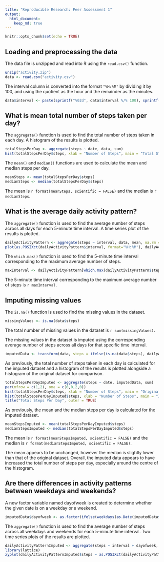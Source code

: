```yaml
---
title: "Reproducible Research: Peer Assessment 1"
output: 
  html_document:
    keep_md: true
---
```


```r
knitr::opts_chunk$set(echo = TRUE)
```

## Loading and preprocessing the data
The data file is unzipped and read into R using the `read.csv()` function.

```r
unzip("activity.zip")
data <- read.csv("activity.csv")
```

The interval column is converted into the format `"%H:%M"` by dividing it by 100, and using the quotient as the hour and the remainder as the minutes.

```r
data$interval <- paste(sprintf("%02d", data$interval %/% 100), sprintf("%02d", data$interval %% 100), sep = ":")
```

## What is mean total number of steps taken per day?
The `aggregate()` function is used to find the total number of steps taken in each day. A histogram of the results is plotted.

```r
totalStepsPerDay <- aggregate(steps ~ date, data, sum)
hist(totalStepsPerDay$steps, xlab = "Number of Steps", main = "Total Steps Per Day")
```

The `mean()` and `median()` functions are used to calculate the mean and median steps per day.

```r
meanSteps <- mean(totalStepsPerDay$steps)
medianSteps <- median(totalStepsPerDay$steps)
```

The mean is ``r format(meanSteps, scientific = FALSE)`` and the median is ``r medianSteps``.

## What is the average daily activity pattern?
The `aggregate()` function is used to find the average number of steps across all days for each 5-minute time interval. A time series plot of the results is plotted.

```r
dailyActivityPattern <- aggregate(steps ~ interval, data, mean, na.rm = TRUE)
plot(as.POSIXct(dailyActivityPattern$interval, format="%H:%M"), dailyActivityPattern$steps, type = "l", xlab = "Time of Day", ylab = "Number of Steps", main = "Average Daily Activity Pattern")
```

The `which.max()` function is used to find the 5-minute time interval corresponding to the maximum average number of steps.

```r
maxInterval <- dailyActivityPattern[which.max(dailyActivityPattern$steps), 1]
```

The 5-minute time interval corresponding to the maximum average number of steps is ``r maxInterval``.

## Imputing missing values
The `is.na()` function is used to find the missing values in the dataset.

```r
missingValues <- is.na(data$steps)
```

The total number of missing values in the dataset is ``r sum(missingValues)``.

The missing values in the dataset is imputed using the corresponding average number of steps across all days for that specific time interval.

```r
imputedData <- transform(data, steps = ifelse(is.na(data$steps), dailyActivityPattern$steps[match(data$interval, dailyActivityPattern$interval)], data$steps))
```

As previously, the total number of steps taken in each day is calculated for the imputed dataset and a histogram of the results is plotted alongside a histogram of the original dataset for comparison.

```r
totalStepsPerDayImputed <- aggregate(steps ~ date, imputedData, sum)
par(mfrow = c(1,2), oma = c(0,0,2,0))
hist(totalStepsPerDay$steps, xlab = "Number of Steps", main = "Original Dataset", ylim = c(0,35))
hist(totalStepsPerDayImputed$steps, xlab = "Number of Steps", main = "Imputed Dataset", ylim = c(0,35))
title("Total Steps Per Day", outer = TRUE)
```

As previously, the mean and the median steps per day is calculated for the imputed dataset.

```r
meanStepsImputed <- mean(totalStepsPerDayImputed$steps)
medianStepsImputed <- median(totalStepsPerDayImputed$steps)
```

The mean is ``r format(meanStepsImputed, scientific = FALSE)`` and the median is ``r format(medianStepsImputed, scientific = FALSE)``. 

The mean appears to be unchanged, however the median is slightly lower than that of the original dataset. Overall, the imputed data appears to have increased the total number of steps per day, especially around the centre of the histogram.

## Are there differences in activity patterns between weekdays and weekends?
A new factor variable named dayofweek is created to determine whether the given date is on a weekday or a weekend.

```r
imputedData$dayofweek <- as.factor(ifelse(weekdays(as.Date(imputedData$date)) %in% c("Saturday", "Sunday"), "Weekend", "Weekday"))
```

The `aggregate()` function is used to find the average number of steps across all weekdays and weekends for each 5-minute time interval. Two time series plots of the results are plotted.

```r
dailyActivityPatternImputed <- aggregate(steps ~ interval + dayofweek, imputedData, mean)
library(lattice)
xyplot(dailyActivityPatternImputed$steps ~ as.POSIXct(dailyActivityPatternImputed$interval, format = "%H:%M") | dailyActivityPatternImputed$dayofweek, main = "Average Daily Activity Pattern", xlab = "Time of Day", ylab = "Number of Steps", layout = c(1,2), type = "l", scales = list(x = list(at = seq(as.POSIXct("2018-03-29"), by = "6 hour", length = 5), labels = format(seq(as.POSIXct("2018-03-29"), by = "6 hour", length = 5), "%H:%M"))))
```

